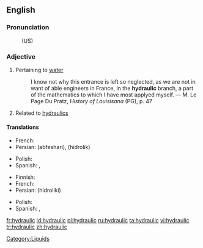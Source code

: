 ==English==

===Pronunciation===
: (US) {{SAMPA|/haI.drQ.lIk/}}

===Adjective===
{{en-adj|-}}

# Pertaining to [[water]]
#: I know not why this entrance is left so neglected, as we are not in want of able engineers in France, in the '''hydraulic''' branch, a part of the mathematics to which I have most applyed myself. &mdash; M. Le Page Du Pratz, ''History of Louisisana'' (PG), p. 47
# Related to [[hydraulics]]

====Translations====
{{trans-top|Having to do with water}}
* French: {{t+|fr|hydraulique}}
* Persian: {{fa-Arab|[[آبفشاری]]}} (abfeshari), {{fa-Arab|[[هیدرولیک]]}} (hidrolik)
{{trans-mid}}
* Polish: {{t-|pl|hydrauliczny|m}}
* Spanish: {{t-|es|hidráulico|m}}, {{t-|es|hidráulica|f}}
{{trans-bottom}}

{{trans-top|Related to hydraulics}}
* Finnish: {{t+|fi|hydraulinen}}
* French: {{t+|fr|hydraulique}}
* Persian: {{fa-Arab|[[هیدرولیکی]]}} (hidroliki)
{{trans-mid}}
* Polish: {{t-|pl|hydrauliczny|m}}
* Spanish: {{t-|es|hidráulico|m}}, {{t-|es|hidráulica|f}}
{{trans-bottom}}

[[Category:Liquids]]

[[fr:hydraulic]]
[[id:hydraulic]]
[[pl:hydraulic]]
[[ru:hydraulic]]
[[ta:hydraulic]]
[[vi:hydraulic]]
[[tr:hydraulic]]
[[zh:hydraulic]]